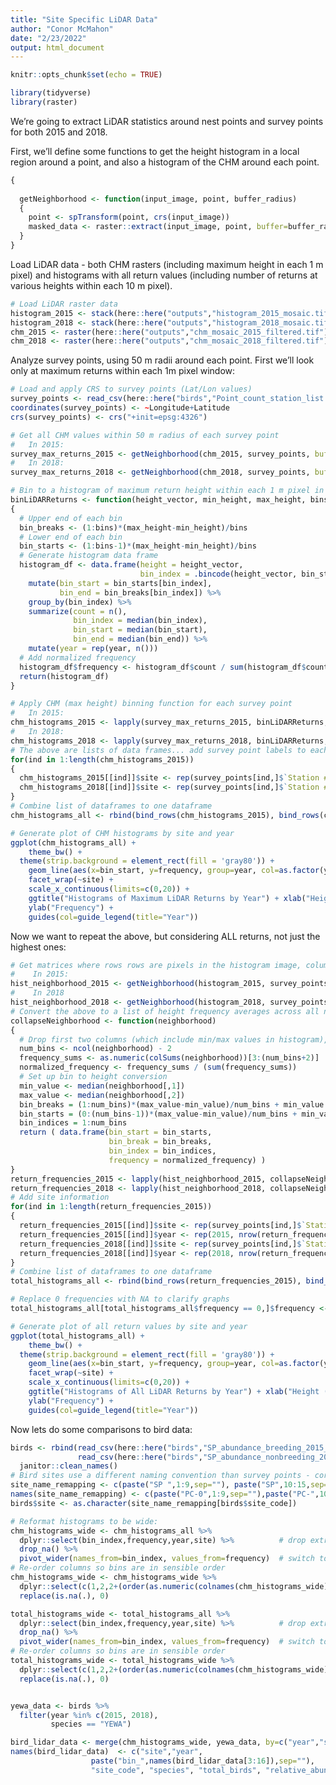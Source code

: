 ```yaml
---
title: "Site Specific LiDAR Data"
author: "Conor McMahon"
date: "2/23/2022"
output: html_document
---
```


```r
knitr::opts_chunk$set(echo = TRUE)

library(tidyverse)
library(raster)

```

We're going to extract LiDAR statistics around nest points and survey points for both 2015 and 2018.

First, we'll define some functions to get the height histogram in a local region around a point, and also a histogram of the CHM around each point. 

```r
{
  
  getNeighborhood <- function(input_image, point, buffer_radius)
  {
    point <- spTransform(point, crs(input_image))
    masked_data <- raster::extract(input_image, point, buffer=buffer_radius)
  }
}

```

Load LiDAR data - both CHM rasters (including maximum height in each 1 m pixel) and histograms with all return values (including number of returns at various heights within each 10 m pixel).

```r

# Load LiDAR raster data
histogram_2015 <- stack(here::here("outputs","histogram_2015_mosaic.tif"))
histogram_2018 <- stack(here::here("outputs","histogram_2018_mosaic.tif"))
chm_2015 <- raster(here::here("outputs","chm_mosaic_2015_filtered.tif"))
chm_2018 <- raster(here::here("outputs","chm_mosaic_2018_filtered.tif"))

```


Analyze survey points, using 50 m radii around each point. First we'll look only at maximum returns within each 1m pixel window:

```r

# Load and apply CRS to survey points (Lat/Lon values)
survey_points <- read_csv(here::here("birds","Point_count_station_list.csv"))
coordinates(survey_points) <- ~Longitude+Latitude
crs(survey_points) <- crs("+init=epsg:4326")

# Get all CHM values within 50 m radius of each survey point
#   In 2015:
survey_max_returns_2015 <- getNeighborhood(chm_2015, survey_points, buffer_radius = 50)
#   In 2018:
survey_max_returns_2018 <- getNeighborhood(chm_2018, survey_points, buffer_radius = 50)

# Bin to a histogram of maximum return height within each 1 m pixel in 50 m radius around a survey points
binLiDARReturns <- function(height_vector, min_height, max_height, bins, year)
{
  # Upper end of each bin
  bin_breaks <- (1:bins)*(max_height-min_height)/bins
  # Lower end of each bin
  bin_starts <- (1:bins-1)*(max_height-min_height)/bins
  # Generate histogram data frame
  histogram_df <- data.frame(height = height_vector, 
                             bin_index = .bincode(height_vector, bin_starts)) %>%
    mutate(bin_start = bin_starts[bin_index],
           bin_end = bin_breaks[bin_index]) %>%
    group_by(bin_index) %>% 
    summarize(count = n(),
              bin_index = median(bin_index),
              bin_start = median(bin_start),
              bin_end = median(bin_end)) %>% 
    mutate(year = rep(year, n()))
  # Add normalized frequency
  histogram_df$frequency <- histogram_df$count / sum(histogram_df$count)
  return(histogram_df)
}

# Apply CHM (max height) binning function for each survey point
#   In 2015:
chm_histograms_2015 <- lapply(survey_max_returns_2015, binLiDARReturns, min_height=0, max_height=30, bins=15, year=2015) 
#   In 2018:
chm_histograms_2018 <- lapply(survey_max_returns_2018, binLiDARReturns, min_height=0, max_height=30, bins=15, year=2018)
# The above are lists of data frames... add survey point labels to each data frame:
for(ind in 1:length(chm_histograms_2015))
{
  chm_histograms_2015[[ind]]$site <- rep(survey_points[ind,]$`Station #`, nrow(chm_histograms_2015[[ind]]))
  chm_histograms_2018[[ind]]$site <- rep(survey_points[ind,]$`Station #`, nrow(chm_histograms_2018[[ind]]))
}
# Combine list of dataframes to one dataframe
chm_histograms_all <- rbind(bind_rows(chm_histograms_2015), bind_rows(chm_histograms_2018))

# Generate plot of CHM histograms by site and year
ggplot(chm_histograms_all) + 
    theme_bw() +
  theme(strip.background = element_rect(fill = 'gray80')) + 
    geom_line(aes(x=bin_start, y=frequency, group=year, col=as.factor(year))) + 
    facet_wrap(~site) + 
    scale_x_continuous(limits=c(0,20)) + 
    ggtitle("Histograms of Maximum LiDAR Returns by Year") + xlab("Height (m)") +
    ylab("Frequency") + 
    guides(col=guide_legend(title="Year"))

```

Now we want to repeat the above, but considering ALL returns, not just the highest ones:

```r

# Get matrices where rows rows are pixels in the histogram image, columns are height bins, and cells are frequencies
#    In 2015:
hist_neighborhood_2015 <- getNeighborhood(histogram_2015, survey_points, buffer_radius = 50)
#    In 2018
hist_neighborhood_2018 <- getNeighborhood(histogram_2018, survey_points, buffer_radius = 50)
# Convert the above to a list of height frequency averages across all neighbor pixels in image:
collapseNeighborhood <- function(neighborhood)
{
  # Drop first two columns (which include min/max values in histogram), sum across pixels (columns)
  num_bins <- ncol(neighborhood) - 2
  frequency_sums <- as.numeric(colSums(neighborhood))[3:(num_bins+2)]
  normalized_frequency <- frequency_sums / (sum(frequency_sums))
  # Set up bin to height conversion
  min_value <- median(neighborhood[,1])
  max_value <- median(neighborhood[,2])
  bin_breaks = (1:num_bins)*(max_value-min_value)/num_bins + min_value
  bin_starts = (0:(num_bins-1))*(max_value-min_value)/num_bins + min_value
  bin_indices = 1:num_bins
  return ( data.frame(bin_start = bin_starts,
                      bin_break = bin_breaks, 
                      bin_index = bin_indices,
                      frequency = normalized_frequency) )
}
return_frequencies_2015 <- lapply(hist_neighborhood_2015, collapseNeighborhood)
return_frequencies_2018 <- lapply(hist_neighborhood_2018, collapseNeighborhood)
# Add site information
for(ind in 1:length(return_frequencies_2015))
{
  return_frequencies_2015[[ind]]$site <- rep(survey_points[ind,]$`Station #`, nrow(return_frequencies_2015[[ind]]))
  return_frequencies_2015[[ind]]$year <- rep(2015, nrow(return_frequencies_2015[[ind]]))
  return_frequencies_2018[[ind]]$site <- rep(survey_points[ind,]$`Station #`, nrow(return_frequencies_2018[[ind]]))
  return_frequencies_2018[[ind]]$year <- rep(2018, nrow(return_frequencies_2015[[ind]]))
}
# Combine list of dataframes to one dataframe
total_histograms_all <- rbind(bind_rows(return_frequencies_2015), bind_rows(return_frequencies_2018))

# Replace 0 frequencies with NA to clarify graphs
total_histograms_all[total_histograms_all$frequency == 0,]$frequency <- NA

# Generate plot of all return values by site and year
ggplot(total_histograms_all) + 
    theme_bw() +
  theme(strip.background = element_rect(fill = 'gray80')) + 
    geom_line(aes(x=bin_start, y=frequency, group=year, col=as.factor(year))) + 
    facet_wrap(~site) + 
    scale_x_continuous(limits=c(0,20)) + 
    ggtitle("Histograms of All LiDAR Returns by Year") + xlab("Height (m)") +
    ylab("Frequency") + 
    guides(col=guide_legend(title="Year"))

```


Now lets do some comparisons to bird data:

```r

birds <- rbind(read_csv(here::here("birds","SP_abundance_breeding_2015_2021.csv")),
               read_csv(here::here("birds","SP_abundance_nonbreeding_2015_2021.csv"))) %>%
  janitor::clean_names()
# Bird sites use a different naming convention than survey points - correct here (e.g. PC-01 is SP 1)
site_name_remapping <- c(paste("SP ",1:9,sep=""), paste("SP",10:15,sep=""))
names(site_name_remapping) <- c(paste("PC-0",1:9,sep=""),paste("PC-",10:15,sep=""))
birds$site <- as.character(site_name_remapping[birds$site_code])

# Reformat histograms to be wide:
chm_histograms_wide <- chm_histograms_all %>% 
  dplyr::select(bin_index,frequency,year,site) %>%          # drop extra bin information
  drop_na() %>%                                             
  pivot_wider(names_from=bin_index, values_from=frequency)  # switch to wide format - bins as columns
# Re-order columns so bins are in sensible order
chm_histograms_wide <- chm_histograms_wide %>% 
  dplyr::select(c(1,2,2+(order(as.numeric(colnames(chm_histograms_wide)[3:ncol(chm_histograms_wide)]))))) %>%
  replace(is.na(.), 0)

total_histograms_wide <- total_histograms_all %>% 
  dplyr::select(bin_index,frequency,year,site) %>%          # drop extra bin information
  drop_na() %>%                                             
  pivot_wider(names_from=bin_index, values_from=frequency)  # switch to wide format - bins as columns
# Re-order columns so bins are in sensible order
total_histograms_wide <- total_histograms_wide %>% 
  dplyr::select(c(1,2,2+(order(as.numeric(colnames(chm_histograms_wide)[3:ncol(total_histograms_wide)]))))) %>%
  replace(is.na(.), 0)


yewa_data <- birds %>% 
  filter(year %in% c(2015, 2018),
         species == "YEWA")

bird_lidar_data <- merge(chm_histograms_wide, yewa_data, by=c("year","site"))
names(bird_lidar_data)  <- c("site","year",
                  paste("bin_",names(bird_lidar_data[3:16]),sep=""),
                  "site_code", "species", "total_birds", "relative_abund_index")

```




